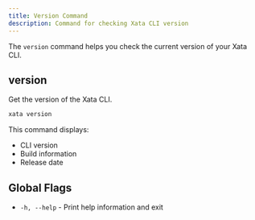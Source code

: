 ```yaml
---
title: Version Command
description: Command for checking Xata CLI version
---
```


The `version` command helps you check the current version of your Xata CLI.

## version

Get the version of the Xata CLI.

```bash
xata version
```

This command displays:
- CLI version
- Build information
- Release date

## Global Flags

- `-h, --help` - Print help information and exit